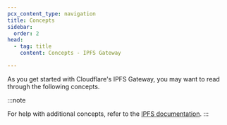 ```yaml
---
pcx_content_type: navigation
title: Concepts
sidebar:
  order: 2
head:
  - tag: title
    content: Concepts - IPFS Gateway

---
```



As you get started with Cloudflare's IPFS Gateway, you may want to read through the following concepts.

<DirectoryListing />

:::note

For help with additional concepts, refer to the [IPFS documentation](https://docs.ipfs.tech/concepts/). 
:::
